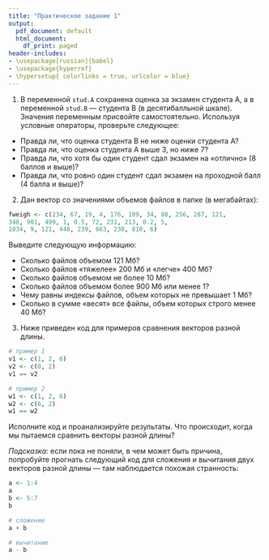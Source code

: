 ```yaml
---
title: "Практическое задание 1"
output:
  pdf_document: default
  html_document:
    df_print: paged
header-includes:
- \usepackage[russian]{babel}
- \usepackage{hyperref}
- \hypersetup{ colorlinks = true, urlcolor = blue}
---
```


1. В переменной `stud.A` сохранена оценка за экзамен студента A, а в переменной `stud.B` — студента В (в десятибалльной шкале). Значения переменным присвойте самостоятельно. Используя условные операторы, проверьте следующее:

* Правда ли, что оценка студента B не ниже оценки студента А?
* Правда ли, что оценка студента A выше 3, но ниже 7?
* Правда ли, что хотя бы один студент сдал экзамен на «отлично» (8 баллов и выше)?
* Правда ли, что ровно один 	студент сдал экзамен на проходной балл (4 балла и выше)?

2. Дан вектор со значениями объемов файлов в папке (в мегабайтах):

```r
fweigh <- c(234, 67, 19, 4, 176, 109, 34, 88, 256, 287, 121,
348, 901, 499, 1, 0.5, 72, 231, 213, 0.2, 5,
1034, 9, 121, 448, 239, 663, 238, 810, 6)
```

Выведите следующую информацию:

* Сколько файлов объемом 121 Мб?	
* Сколько файлов «тяжелее» 200 Мб и «легче» 400 Мб?
* Сколько файлов объемом не более 10 Мб?
* Сколько файлов объемом более 900 Мб или менее 1?
* Чему равны индексы файлов, объем которых не превышает 1 Мб?
* Сколько в сумме «весят» все файлы, объем которых строго менее 40 Мб?

3. Ниже приведен код для примеров сравнения векторов разной длины.

```r
# пример 1
v1 <- c(1, 2, 6)
v2 <- c(0, 2)
v1 == v2

# пример 2
w1 <- c(1, 2, 6)
w2 <- c(6, 2)
w1 == w2
```

Исполните код и проанализируйте результаты. Что происходит, когда мы пытаемся сравнить векторы разной длины?

*Подсказка:* если пока не поняли, в чем может быть причина, попробуйте прогнать следующий код для сложения и вычитания двух векторов разной длины — там наблюдается похожая странность:

```r
a <- 1:4
a
b <- 5:7
b

# сложение
a + b

# вычитание
a - b
```


